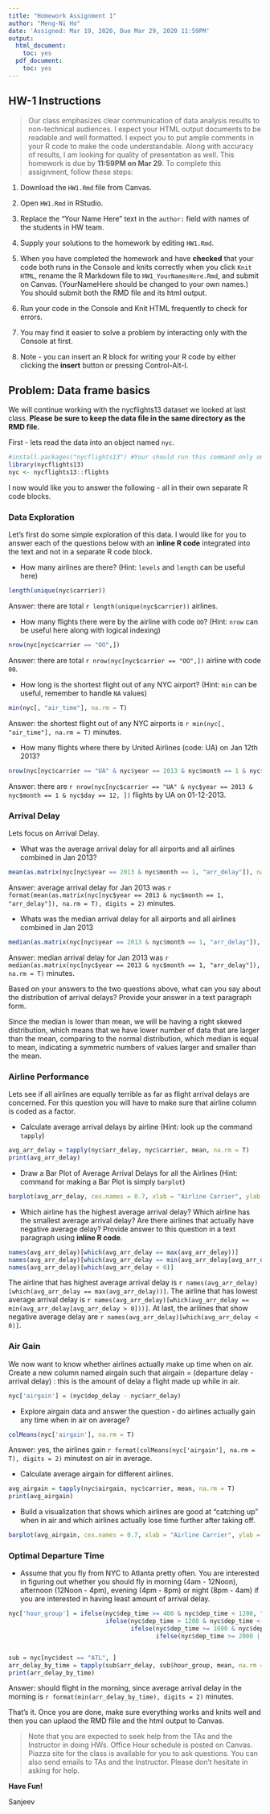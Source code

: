 ```yaml
---
title: "Homework Assignment 1"
author: "Meng-Ni Ho"
date: 'Assigned: Mar 19, 2020, Due Mar 29, 2020 11:59PM'
output:
  html_document:
    toc: yes
  pdf_document:
    toc: yes
---
```


## HW-1 Instructions

> Our class emphasizes clear communication of data analysis results to non-technical audiences. I expect your HTML output documents to be readable and well formatted. I expect you to put ample comments in your R code to make the code understandable. Along with accuracy of results, I am looking for quality of presentation as well. This homework is due by **11:59PM on Mar 29**.  To complete this assignment, follow these steps:

1. Download the `HW1.Rmd` file from Canvas.

2. Open `HW1.Rmd` in RStudio.

3. Replace the "Your Name Here" text in the `author:` field with names of the students in HW team.

4. Supply your solutions to the homework by editing `HW1.Rmd`.

5. When you have completed the homework and have **checked** that your code both runs in the Console and knits correctly when you click `Knit HTML`, rename the R Markdown file to `HW1_YourNamesHere.Rmd`, and submit on Canvas.  (YourNameHere should be changed to your own names.) You should submit both the RMD file and its html output.

6. Run your code in the Console and Knit HTML frequently to check for errors.

7. You may find it easier to solve a problem by interacting only with the Console at first. 

8. Note - you can insert an R block for writing your R code by either clicking the **insert** button or pressing Control-Alt-I.

## Problem: Data frame basics

We will continue working with the nycflights13 dataset we looked at last class. **Please be sure to keep the data file in the same directory as the RMD file.**

First - lets read the data into an object named `nyc`.

```r
#install.packages("nycflights13") #Your should run this command only once
library(nycflights13)
nyc <- nycflights13::flights
```

I now would like you to answer the following - all in their own separate R code blocks.

### Data Exploration

Let's first do some simple exploration of this data. I would like for you to answer each of the questions below with an **inline R code** integrated into the text and not in a separate R code block.

- How many airlines are there? (Hint: `levels` and `length` can be useful here)
```r
length(unique(nyc$carrier))
```
Answer: there are total `r length(unique(nyc$carrier))` airlines.

- How many flights there were by the airline with code `OO`? (Hint: `nrow` can be useful here along with logical indexing)
```r
nrow(nyc[nyc$carrier == "OO",])
```
Answer: there are total `r nrow(nyc[nyc$carrier == "OO",])` airline with code `00`.


- How long is the shortest flight out of any NYC airport? (Hint: `min` can be useful, remember to handle `NA` values)
```r
min(nyc[, "air_time"], na.rm = T)
```
Answer: the shortest flight out of any NYC airports is `r min(nyc[, "air_time"], na.rm = T)` minutes.

- How many flights where there by United Airlines (code: UA) on Jan 12th 2013?
```r
nrow(nyc[nyc$carrier == "UA" & nyc$year == 2013 & nyc$month == 1 & nyc$day == 12, ])
```
Answer: there are `r nrow(nyc[nyc$carrier == "UA" & nyc$year == 2013 & nyc$month == 1 & nyc$day == 12, ])` flights by UA on 01-12-2013.

### Arrival Delay

Lets focus on Arrival Delay.

- What was the average arrival delay for all airports and all airlines combined in Jan 2013? 
```r
mean(as.matrix(nyc[nyc$year == 2013 & nyc$month == 1, "arr_delay"]), na.rm = T)
```
Answer: average arrival delay for Jan 2013 was `r format(mean(as.matrix(nyc[nyc$year == 2013 & nyc$month == 1, "arr_delay"]), na.rm = T), digits = 2)` minutes.

- Whats was the median arrival delay for all airports and all airlines combined in Jan 2013
```r
median(as.matrix(nyc[nyc$year == 2013 & nyc$month == 1, "arr_delay"]), na.rm = T)
```
Answer: median arrival delay for Jan 2013 was `r median(as.matrix(nyc[nyc$year == 2013 & nyc$month == 1, "arr_delay"]), na.rm = T)` minutes.

Based on your answers to the two questions above, what can you say about the distribution of arrival delays? Provide your answer in a text paragraph form. 

Since the median is lower than mean, we will be having a right skewed distribution, which means that we have lower number of data that are larger than the mean, comparing to the normal distribution, which median is equal to mean, indicating a symmetric numbers of values larger and smaller than the mean.

### Airline Performance

Lets see if all airlines are equally terrible as far as flight arrival delays are concerned. For this question you will have to make sure that airline column is coded as a factor.

- Calculate average arrival delays by airline (Hint: look up the command `tapply`)
```r
avg_arr_delay = tapply(nyc$arr_delay, nyc$carrier, mean, na.rm = T)
print(avg_arr_delay)
```

- Draw a Bar Plot of Average Arrival Delays for all the Airlines (Hint: command for making a Bar Plot is simply `barplot`)
```r
barplot(avg_arr_delay, cex.names = 0.7, xlab = "Airline Carrier", ylab = "Average flight delays", ylim = c(-10, 22))
```


- Which airline has the highest average arrival delay? Which airline has the smallest average arrival delay? Are there airlines that actually have negative average delay? Provide answer to this question in a text paragraph using **inline R code**.

```r
names(avg_arr_delay)[which(avg_arr_delay == max(avg_arr_delay))]
names(avg_arr_delay)[which(avg_arr_delay == min(avg_arr_delay[avg_arr_delay > 0]))]
names(avg_arr_delay)[which(avg_arr_delay < 0)]
```

The airline that has highest average arrival delay is `r names(avg_arr_delay)[which(avg_arr_delay == max(avg_arr_delay))]`. The airline that has lowest average arrival delay is `r names(avg_arr_delay)[which(avg_arr_delay == min(avg_arr_delay[avg_arr_delay > 0]))]`. At last, the arilines that show negative average delay are `r names(avg_arr_delay)[which(avg_arr_delay < 0)]`.


### Air Gain

We now want to know whether airlines actually make up time when on air. Create a new column named airgain such that airgain = (departure delay - arrival delay) : this is the amount of delay a flight made up while in air.
```r
nyc['airgain'] = (nyc$dep_delay - nyc$arr_delay)
```


- Explore airgain data and answer the question - do airlines actually gain any time when in air on average?
```r
colMeans(nyc['airgain'], na.rm = T)
```
Answer: yes, the airlines gain `r format(colMeans(nyc['airgain'], na.rm = T), digits = 2)` minutest on air in average.

- Calculate average airgain for different airlines. 
```r
avg_airgain = tapply(nyc$airgain, nyc$carrier, mean, na.rm = T)
print(avg_airgain)
```


- Build a visualization that shows which airlines are good at "catching up" when in air and which airlines actually lose time further after taking off.
```r
barplot(avg_airgain, cex.names = 0.7, xlab = "Airline Carrier", ylab = "Average airgain", ylim = c(-5, 16))
```


### Optimal Departure Time

- Assume that you fly from NYC to Atlanta pretty often. You are interested in figuring out whether you should fly in morning (4am - 12Noon), afternoon (12Noon - 4pm), evening (4pm - 8pm) or night (8pm - 4am) if you are interested in having least amount of arrival delay. 

```r
nyc['hour_group'] = ifelse(nyc$dep_time >= 400 & nyc$dep_time < 1200, "morning",
                           ifelse(nyc$dep_time > 1200 & nyc$dep_time < 1600, "afternoon",
                                  ifelse(nyc$dep_time >= 1600 & nyc$dep_time < 2000, "evening",
                                         ifelse(nyc$dep_time >= 2000 | nyc$dep_time < 400, "night", NA))))


sub = nyc[nyc$dest == "ATL", ]
arr_delay_by_time = tapply(sub$arr_delay, sub$hour_group, mean, na.rm = T)
print(arr_delay_by_time)
```

Answer: should flight in the morning, since average arrival delay in the morning is `r format(min(arr_delay_by_time), digits = 2)` minutes.


That's it. Once you are done, make sure everything works and knits well and then you can uplaod the RMD flile and the html output to Canvas.

> Note that you are expected to seek help from the TAs and the Instructor in doing HWs. Office Hour schedule is posted on Canvas. Piazza site for the class is available for you to ask questions. You can also send emails to TAs and the Instructor. Please don't hesitate in asking for help.

**Have Fun!**

Sanjeev

